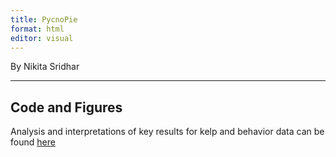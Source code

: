 ```yaml
---
title: PycnoPie
format: html
editor: visual
---
```


By Nikita Sridhar

------------------------------------------------------------------------

## Code and Figures

Analysis and interpretations of key results for kelp and behavior data can be found [here](PycnoPie_report.html)
